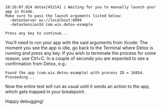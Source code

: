 ```plain text
18:26:07.024 detox[45214] i Waiting for you to manually launch your app in Xcode.
Make sure to pass the launch arguments listed below:
  -detoxServer ws://localhost:8099
  -detoxSessionId com.wix.detox-example

Press any key to continue...
```

You’ll need to run your app with the said arguments from Xcode:
The moment you see the app is idle, go back to the Terminal where Detox is running
and press any key. If you wish to terminate the process for some reason, use Ctrl+C.
In a couple of seconds you are expected to see a confirmation from Detox, e.g.:

```plain text
Found the app (com.wix.detox-example) with process ID = 16854. Proceeding...
```

Now the entire test will run as usual until it sends an action to the app, which gets trapped
in your breakpoint.

Happy debugging!

